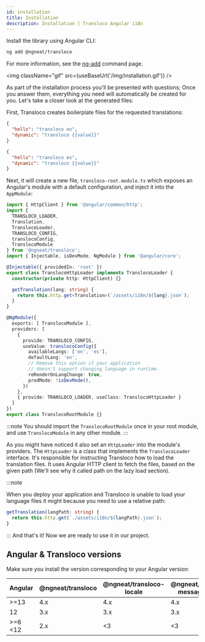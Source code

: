 ```yaml
---
id: installation
title: Installation
description: Installation | Transloco Angular i18n
---
```



Install the library using Angular CLI:
```bash
ng add @ngneat/transloco
```

For more information, see the [ng-add](../schematics/ng-add) command page.

<img className="gif" src={useBaseUrl('/img/installation.gif')} />

As part of the installation process you'll be presented with questions; Once you answer them, everything you need will automatically be created for you. Let's take a closer look at the generated files:

First, Transloco creates boilerplate files for the requested translations:

```json title="assets/i18n/en.json"
{
  "hello": "transloco en",
  "dynamic": "transloco {{value}}"
}
```

```json title="assets/i18n/es.json"
{
  "hello": "transloco es",
  "dynamic": "transloco {{value}}"
}
```

Next, it will create a new file, `transloco-root.module.ts` which exposes an Angular's module with a default configuration, and inject it into the `AppModule`:

```ts title="transloco-root.module.ts"
import { HttpClient } from '@angular/common/http';
import {
  TRANSLOCO_LOADER,
  Translation,
  TranslocoLoader,
  TRANSLOCO_CONFIG,
  translocoConfig,
  TranslocoModule
} from '@ngneat/transloco';
import { Injectable, isDevMode, NgModule } from '@angular/core';

@Injectable({ providedIn: 'root' })
export class TranslocoHttpLoader implements TranslocoLoader {
  constructor(private http: HttpClient) {}

  getTranslation(lang: string) {
    return this.http.get<Translation>(`/assets/i18n/${lang}.json`);
  }
}

@NgModule({
  exports: [ TranslocoModule ],
  providers: [
    {
      provide: TRANSLOCO_CONFIG,
      useValue: translocoConfig({
        availableLangs: ['en', 'es'],
        defaultLang: 'en',
        // Remove this option if your application
        // doesn't support changing language in runtime.
        reRenderOnLangChange: true,
        prodMode: !isDevMode(),
      })
    },
    { provide: TRANSLOCO_LOADER, useClass: TranslocoHttpLoader }
  ]
})
export class TranslocoRootModule {}
```

:::note
You should import the `TranslocoRootModule` once in your root module, and use `TranslocoModule` in any other module.
:::


As you might have noticed it also set an `HttpLoader` into the module's providers. The `HttpLoader` is a class that implements the `TranslocoLoader` interface. It's responsible for instructing Transloco how to load the translation files. It uses Angular HTTP client to fetch the files, based on the given path (We'll see why it called path on the lazy load section).

:::note

When you deploy your application and Transloco is unable to load your language files it might because you need to use a relative path:

```ts
getTranslation(langPath: string) {
  return this.http.get(`./assets/i18n/${langPath}.json`);
}
```
:::
And that's it! Now we are ready to use it in our project.

## Angular & Transloco versions

Make sure you install the version corresponding to your Angular version:

| Angular         | @ngneat/transloco | @ngneat/transloco-locale | @ngneat/transloco-messageformat | @ngneat/transloco-preload-langs | @ngneat/transloco-persist-translations | @ngneat/transloco-persist-lang |
| --------------- | ----------------- | ------------------------ | ------------------------------- | ------------------------------- | -------------------------------------- | ------------------------------ |
| >=13            | 4.x               | 4.x                      | 4.x                             | 4.x                             | 4.x                                    | 4.x                            |
| 12              | 3.x               | 3.x                      | 3.x                             | 3.x                             | 3.x                                    | 3.x                            |
| >=6 <12         | 2.x               | <3                       | <3                              | <3                              | <3                                     | <3                             |
